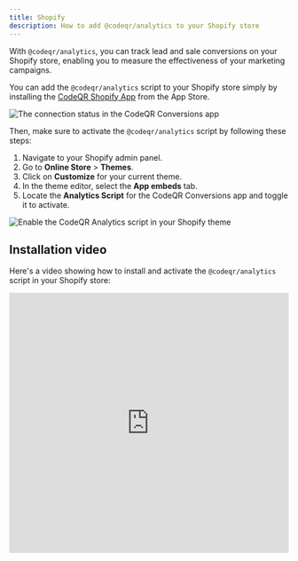 ```yaml
---
title: Shopify
description: How to add @codeqr/analytics to your Shopify store
---
```



With `@codeqr/analytics`, you can track lead and sale conversions on your Shopify store, enabling you to measure the effectiveness of your marketing campaigns.

You can add the `@codeqr/analytics` script to your Shopify store simply by installing the [CodeQR Shopify App](https://d.to/shopify/app) from the App Store.

<Frame>
  <img
    src="/images/shopify/shopify-app.png"
    alt="The connection status in the CodeQR Conversions app"
  />
</Frame>

Then, make sure to activate the `@codeqr/analytics` script by following these steps:

1. Navigate to your Shopify admin panel.
2. Go to **Online Store** > **Themes**.
3. Click on **Customize** for your current theme.
4. In the theme editor, select the **App embeds** tab.
5. Locate the **Analytics Script** for the CodeQR Conversions app and toggle it to activate.

<Frame>
  <img
    src="/images/shopify/shopify-enable-tracking-script.png"
    alt="Enable the CodeQR Analytics script in your Shopify theme"
  />
</Frame>

<CodeQRClientInstallVerify />

## Installation video

Here's a video showing how to install and activate the `@codeqr/analytics` script in your Shopify store:

<iframe
  width="100%"
  height="469px"
  className="rounded-xl"
  src="https://www.loom.com/embed/936970b8db5b41488657fa92ffec384a?sid=04030975-6d7e-4126-8487-a1d9a3095efc"
  title="Loom video player"
  frameborder="0"
  allow="accelerometer; autoplay; clipboard-write; encrypted-media; gyroscope; picture-in-picture; web-share"
  referrerpolicy="strict-origin-when-cross-origin"
  allowfullscreen
/>
